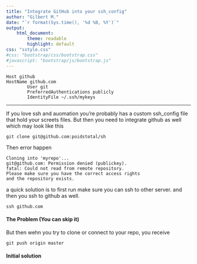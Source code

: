 ```yaml
---
title: "Integrate GitHub into your ssh_config"
author: "Gilbert M."
date: "`r format(Sys.time(), '%d %B, %Y')`"
output:
    html_document:
        theme: readable
        highlight: default
css: "sstyle.css"
#css: "bootstrap/css/bootstrap.css"
#javascript: "bootstrap/js/bootstrap.js"
---
```


```ssh
Host github
HostName github.com
        User git
        PreferredAuthentications publicly
        IdentityFile ~/.ssh/mykeys

```

*** 
If you love ssh and auomation you're probably has a custom ssh_config file that hold your screets files. But then you need to integrate github as well which may look like this

```ssh
git clone git@github.com:poidstotal/sh

```

Then error happen
```ssh
Cloning into 'myrepo'...
git@github.com: Permission denied (publickey).
fatal: Could not read from remote repository.
Please make sure you have the correct access rights
and the repository exists.
```

a quick solution is to first run make sure you can ssh to other server. and then you ssh to github as well. 

```ssh
ssh github.com

```


#### The Problem (You can skip it)
But then wehn you try to clone or connect to your repo, you receive
```ssh
git push origin master

```


#### Initial solution




